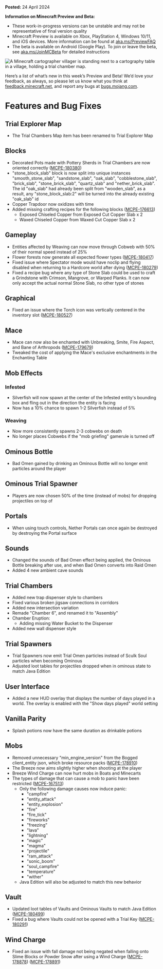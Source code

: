 **Posted:** 24 April 2024

**Information on Minecraft Preview and Beta:**

-   These work-in-progress versions can be unstable and may not be representative of final version quality
-   Minecraft Preview is available on Xbox, PlayStation 4, Windows 10/11, and iOS devices. More information can be found at [aka.ms/PreviewFAQ](https://aka.ms/PreviewFAQ)
-   The beta is available on Android (Google Play). To join or leave the beta, see [aka.ms/JoinMCBeta](https://aka.ms/JoinMCBeta) for detailed instructions

![A Minecraft cartographer villager is standing next to a cartography table in a village, holding a trial chamber map.](https://feedback.minecraft.net/hc/article_attachments/26100457788045)

Here’s a list of what’s new in this week’s Preview and Beta! We’d love your feedback, as always, so please let us know what you think at [feedback.minecraft.net](https://feedback.minecraft.net), and report any bugs at [bugs.mojang.com](http://bugs.mojang.com/).

# Features and Bug Fixes

## Trial Explorer Map

-   The Trial Chambers Map item has been renamed to Trial Explorer Map

## Blocks

-   Decorated Pots made with Pottery Sherds in Trial Chambers are now oriented correctly ([MCPE-180380](https://bugs.mojang.com/browse/MCPE-180380))
-   "stone\_block\_slab" block is now split into unique instances "smooth\_stone\_slab", "sandstone\_slab", "oak\_slab", "cobblestone\_slab", "brick\_slab", "stone\_brick\_slab", "quartz\_slab" and "nether\_brick\_slab". The id "oak\_slab" had already been split from "wooden\_slab", as a result, any "stone\_block\_slab:2" will be turned into the already existing "oak\_slab" id 
-   Copper Trapdoor now oxidizes with time
-   Added missing crafting recipes for the following blocks ([MCPE-176613](https://bugs.mojang.com/browse/MCPE-176613))
    -   Exposed Chiseled Copper from Exposed Cut Copper Slab x 2
    -   Waxed Chiseled Copper from Waxed Cut Copper Slab x 2

## Gameplay

-   Entities affected by Weaving can now move through Cobweb with 50% of their normal speed instead of 25%
-   Flower forests now generate all expected flower types ([MCPE-180417](https://bugs.mojang.com/browse/MCPE-180417))
-   Fixed issue where Spectator mode would have noclip and flying disabled when returning to a Hardcore world after dying ([MCPE-180279](https://bugs.mojang.com/browse/MCPE-180279))
-   Fixed a recipe bug where any type of Stone Slab could be used to craft a Grindstone with Crimson, Mangrove, or Warped Planks. It can now only accept the actual normal Stone Slab, no other type of stones

## Graphical

-   Fixed an issue where the Torch icon was vertically centered in the inventory slot ([MCPE-180527](https://bugs.mojang.com/browse/MCPE-180527)) 

## Mace

-   Mace can now also be enchanted with Unbreaking, Smite, Fire Aspect, and Bane of Arthropods ([MCPE-179679](https://bugs.mojang.com/browse/MCPE-179679))
-   Tweaked the cost of applying the Mace's exclusive enchantments in the Enchanting Table 

## Mob Effects

### Infested

-   Silverfish will now spawn at the center of the Infested entity's bounding box and fling out in the direction the entity is facing
-   Now has a 10% chance to spawn 1-2 Silverfish instead of 5% 

### Weaving

-   Now more consistently spawns 2-3 cobwebs on death 
-   No longer places Cobwebs if the "mob griefing" gamerule is turned off 

## Ominous Bottle

-   Bad Omen gained by drinking an Ominous Bottle will no longer emit particles around the player 

## Ominous Trial Spawner

-   Players are now chosen 50% of the time (instead of mobs) for dropping projectiles on top of 

## Portals

-   When using touch controls, Nether Portals can once again be destroyed by destroying the Portal surface 

## Sounds

-   Changed the sounds of Bad Omen effect being applied, the Ominous Bottle breaking after use, and when Bad Omen converts into Raid Omen
-   Added 4 new ambient cave sounds

## Trial Chambers

-   Added new trap dispenser style to chambers
-   Fixed various broken jigsaw connections in corridors
-   Added new intersection variation
-   Remade "Chamber 6", and renamed it to "Assembly"
-   Chamber Eruption:
    -   Adding missing Water Bucket to the Dispenser
-   Added new wall dispenser style

## Trial Spawners

-   Trial Spawners now emit Trial Omen particles instead of Sculk Soul particles when becoming Ominous
-   Adjusted loot tables for projectiles dropped when in ominous state to match Java Edition 

## User Interface

-   Added a new HUD overlay that displays the number of days played in a world. The overlay is enabled with the "Show days played" world setting

## Vanilla Parity

-   Splash potions now have the same duration as drinkable potions

## Mobs

-   Removed unnecessary "min\_engine\_version" from the Bogged client\_entity json, which broke resource packs ([MCPE-178910](https://bugs.mojang.com/browse/MCPE-178910))
-   The Breeze now aims slightly higher when shooting at the player
-   Breeze Wind Charge can now hurt mobs in Boats and Minecarts
-   The types of damage that can cause a mob to panic have been restricted ([MCPE-167513](https://bugs.mojang.com/browse/MCPE-167513)) 
    -   Only the following damage causes now induce panic:
        -   "campfire"
        -   "entity\_attack"
        -   "entity\_explosion"
        -   "fire"
        -   "fire\_tick"
        -   "fireworks"
        -   "freezing"
        -   "lava"
        -   "lightning"
        -   "magic"
        -   "magma"
        -   "projectile"
        -   "ram\_attack"
        -   "sonic\_boom"
        -   "soul\_campfire"
        -   "temperature"
        -   "wither"
    -   Java Edition will also be adjusted to match this new behavior

## Vault

-   Updated loot tables of Vaults and Ominous Vaults to match Java Edition ([MCPE-180499](https://bugs.mojang.com/browse/MCPE-180499)) 
-   Fixed a bug where Vaults could not be opened with a Trial Key ([MCPE-180291](https://bugs.mojang.com/browse/MCPE-180291))

## Wind Charge

-   Fixed an issue with fall damage not being negated when falling onto Slime Blocks or Powder Snow after using a Wind Charge ([MCPE-178878](https://bugs.mojang.com/browse/MCPE-178878)) ([MCPE-178891](https://bugs.mojang.com/browse/MCPE-178891))

